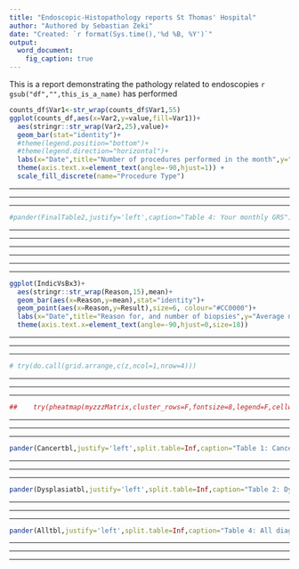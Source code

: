---
title: "Endoscopic-Histopathology reports St Thomas' Hospital"
author: "Authored by Sebastian Zeki"
date: "Created: `r format(Sys.time(),'%d %B, %Y')`"
output:
  word_document:
    fig_caption: true
---

This is a report demonstrating the pathology related to endoscopies `r gsub("df","",this_is_a_name)` has performed   



```{r, echo=FALSE,fig.width=8,fig.height=8,echo=FALSE,fig.cap="Your casemix for the month"}


counts_df$Var1<-str_wrap(counts_df$Var1,55)
ggplot(counts_df,aes(x=Var2,y=value,fill=Var1))+
  aes(stringr::str_wrap(Var2,25),value)+
  geom_bar(stat="identity")+
  #theme(legend.position="bottom")+
  #theme(legend.direction="horizontal")+
  labs(x="Date",title="Number of procedures performed in the month",y="Number procedures")+
  theme(axis.text.x=element_text(angle=-90,hjust=1)) +
  scale_fill_discrete(name="Procedure Type")


```


   -------------------------------------------------------------    
   ------------------------------------------------------------- 
   ------------------------------------------------------------- 
   
   
```{r, echo=FALSE}
#pander(FinalTable2,justify='left',caption="Table 4: Your monthly GRS")
```
 
 
   -------------------------------------------------------------    
   ------------------------------------------------------------- 
   ------------------------------------------------------------- 
   
 <!---  
`r if(!is.null(BDR)){paste("Your basic gastroscopy diagnostic rate is:", round(BDR,2),"%. This is a measure of how many of your  diagnostic gastroscopies where biopsies were taken, resulted in a positive diagnosis of either Barrett's, coeliac disease,candida,  eosinophilic oesophagitis or peptic disease on the pathology report. This is as a proportion of your pathology reports ")}`
   -->
   
   -------------------------------------------------------------    
   ------------------------------------------------------------- 
   -------------------------------------------------------------
   
   
    
```{r, fig.width=8,fig.height=8,echo=FALSE,fig.cap="Average number of biopsies you have taken by indication (black bar) compared to unit average for month (red dot)"}

ggplot(IndicVsBx3)+
  aes(stringr::str_wrap(Reason,15),mean)+
  geom_bar(aes(x=Reason,y=mean),stat="identity")+
  geom_point(aes(x=Reason,y=Result),size=6, colour="#CC0000")+
  labs(x="Date",title="Reason for, and number of biopsies",y="Average number of biopsies")+
  theme(axis.text.x=element_text(angle=-90,hjust=0,size=18))  

```


   -------------------------------------------------------------    
   ------------------------------------------------------------- 
   -------------------------------------------------------------
   
   
   
   

```{r, width=8,fig.height=8,echo=FALSE,fig.cap= "Histopathological diagnoses you made by diagnostic endoscopic procedures only where you took a tissue sample (red dot unit average, black bar, the proportion of endoscopies where the biopsies show this diagnosis"}
# try(do.call(grid.arrange,c(z,ncol=1,nrow=4)))
 ```




   ------------------------------------------------------------- 
   ------------------------------------------------------------- 
   -------------------------------------------------------------




   
```{r, width=8,fig.height=8,echo=FALSE,fig.cap="Absolute number of diagnoses (from histopathology report-y-axis) per indication (x-axis)"}
##    try(pheatmap(myzzzMatrix,cluster_rows=F,fontsize=8,legend=F,cellwidth=8))
 ```



   ------------------------------------------------------------- 
   -------------------------------------------------------------
   ------------------------------------------------------------- 
   
   
   
```{r, echo=FALSE}
pander(Cancertbl,justify='left',split.table=Inf,caption="Table 1: Cancer diagnoses")

```



   ------------------------------------------------------------- 
   ------------------------------------------------------------- 
   ------------------------------------------------------------- 

```{r, echo=FALSE}
pander(Dysplasiatbl,justify='left',split.table=Inf,caption="Table 2: Dysplasia diagnoses")
```
   
   
   
   ----------------------------------------------------------- 
   ----------------------------------------------------------- 
   -----------------------------------------------------------

```{r, echo=FALSE}

pander(Alltbl,justify='left',split.table=Inf,caption="Table 4: All diagnoses. Note if the pathology box is empty or just says Diagnosis then the result is normal- presented like this for ease of reading")
```


  ----------------------------------------------------------- 
   ----------------------------------------------------------- 
   -----------------------------------------------------------
   


